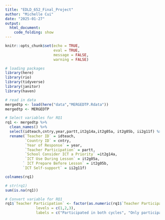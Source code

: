 ```yaml
---
title: "EDLD_652_Final_Project"
author: "Michelle Cui"
date: "2025-01-27"
output: 
  html_document:
    code_folding: show
---
```


```r
knitr::opts_chunk$set(echo = TRUE,
                      eval = TRUE,
                      message = FALSE,
                      warning = FALSE)
```


```r
# loading packages
library(here)
library(rio)
library(tidyverse)
library(janitor)
library(haven)
```

```r
# read in data
mergedtp <- load(here("data","MERGEDTP.Rdata"))
mergedtp <- MERGEDTP
```

```r
# Select variables for RQ1
rq1 <- mergedtp %>% 
  clean_names() %>% 
  select(idteach,cntry,year,partt,it2g14a,it2g05a, it2g05b, ii2g11f) %>% 
  rename(`Teacher ID` = idteach,
         `Country ID` = cntry,
         `Year of Response` = year,
         `Teacher Participation` = partt,
         `School Consider ICT a Priority` =it2g14a,
         `ICT Use During Lesson` = it2g05a,
        ` ICT Prepare Before Lesson` = it2g05b,
        `ICT Self-support` = ii2g11f)

colnames(rq1)

# str(rq1)
sum(is.na(rq1))

```

```r
# Convert variable for RQ1
rq1$`Teacher Participation` <- factor(as.numeric(rq1$`Teacher Participation`),
              levels = c(1,2,3),
              labels = c("Participated in both cycles", "Only participated in 2018", "Only participated in 2020"))

```

